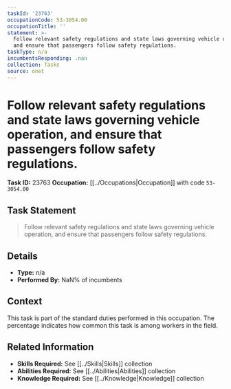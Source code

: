 ```yaml
---
taskId: '23763'
occupationCode: 53-3054.00
occupationTitle: ''
statement: >-
  Follow relevant safety regulations and state laws governing vehicle operation,
  and ensure that passengers follow safety regulations.
taskType: n/a
incumbentsResponding: .nan
collection: Tasks
source: onet
---
```

# Follow relevant safety regulations and state laws governing vehicle operation, and ensure that passengers follow safety regulations.

**Task ID:** 23763
**Occupation:** [[../Occupations|Occupation]] with code `53-3054.00`

## Task Statement

> Follow relevant safety regulations and state laws governing vehicle operation, and ensure that passengers follow safety regulations.

## Details

- **Type:** n/a
- **Performed By:** NaN% of incumbents

## Context

This task is part of the standard duties performed in this occupation. The percentage indicates how common this task is among workers in the field.

## Related Information

- **Skills Required:** See [[../Skills|Skills]] collection
- **Abilities Required:** See [[../Abilities|Abilities]] collection
- **Knowledge Required:** See [[../Knowledge|Knowledge]] collection
